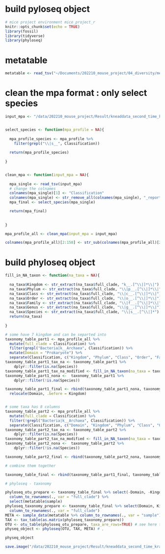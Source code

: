# build pyloseq object 

```r
# mice project environment mice_project_r 
knitr::opts_chunk$set(echo = TRUE)
library(fossil)
library(tidyverse)
library(phyloseq)


```
# metatable 
```r

metatable <- read_tsv("~/Documents/202210_mouse_project/04_diversity/metatable_paired.tsv")

```

# clean the mpa format : only select species 
```r

input_mpa <- "/data/202210_mouse_project/Result/kneaddata_second_time_kraken2/input/kneaddata_custom_species_mpa.tsv"


select_species <- function(mpa_profile = NA){
  
  mpa_profile_species <- mpa_profile %>% 
    filter(grepl("\\|s__", Classification))
  
  return(mpa_profile_species)
  
} 


clean_mpa <- function(input_mpa = NA){
  
  mpa_single <- read_tsv(input_mpa)
  # change the colnames 
  colnames(mpa_single)[1] <- "Classification"
  colnames(mpa_single) <- str_remove_all(colnames(mpa_single), "_report_bracken.report")
  mpa_final <- select_species(mpa_single)

  return(mpa_final)
  
  
}

mpa_profile_all <- clean_mpa(input_mpa = input_mpa)

colnames(mpa_profile_all)[2:158] <- str_sub(colnames(mpa_profile_all)[2:158], end = -3)


```


# build phyloseq object
```r


fill_in_NA_taxon <- function(na_taxa = NA){
  
  na_taxa$Kingdom <- str_extract(na_taxa$full_clade, "k__.[^\\|]*\\|") %>% str_remove_all("\\|")
  na_taxa$Phylum <- str_extract(na_taxa$full_clade, "\\|p__.[^\\|]*\\|") %>% str_remove_all("\\|")
  na_taxa$Class <- str_extract(na_taxa$full_clade, "\\|c__.[^\\|]*\\|") %>% str_remove_all("\\|")
  na_taxa$Order <- str_extract(na_taxa$full_clade, "\\|o__.[^\\|]*\\|") %>% str_remove_all("\\|")
  na_taxa$Family <- str_extract(na_taxa$full_clade, "\\|f__.[^\\|]*\\|") %>% str_remove_all("\\|")
  na_taxa$Genus <- str_extract(na_taxa$full_clade, "\\|g__.[^\\|]*\\|") %>% str_remove_all("\\|")
  na_taxa$Species <- str_extract(na_taxa$full_clade, "\\|s__.[^\\|]*") %>% str_remove_all("\\|")
  return(na_taxa)
  
}

# some have 7 kingdom and can be separted into 
taxonomy_table_part1 <- mpa_profile_all %>% 
  mutate(full_clade = Classification) %>% 
  filter(grepl("Bacteria|k__Archaea", Classification)) %>% 
  mutate(Domain = "Prokaryote") %>% 
  separate(Classification, c("Kingdom", "Phylum", "Class", "Order", "Family", "Genus", "Species"), sep = "\\|")
taxonomy_table_part1_tax_na <- taxonomy_table_part1 %>% 
    dplyr::filter(is.na(Species)) 
taxonomy_table_part1_tax_na_modified <- fill_in_NA_taxon(na_taxa = taxonomy_table_part1_tax_na)
taxonomy_table_part1_nona <-  taxonomy_table_part1 %>% 
    dplyr::filter(!is.na(Species)) 

taxonomy_table_part1_final <- rbind(taxonomy_table_part1_nona, taxonomy_table_part1_tax_na_modified) %>% 
  relocate(Domain, .before = Kingdom)


# some taxa has 8 columns 
taxonomy_table_part2 <- mpa_profile_all %>% 
  mutate(full_clade = Classification) %>% 
  filter(!grepl("Bacteria|k__Archaea", Classification)) %>% 
  separate(Classification, c("Domain", "Kingdom", "Phylum", "Class", "Order", "Family", "Genus", "Species"), sep = "\\|") 
taxonomy_table_part2_tax_na <- taxonomy_table_part2 %>% 
    dplyr::filter(is.na(Species)) 
taxonomy_table_part2_tax_na_modified <- fill_in_NA_taxon(na_taxa = taxonomy_table_part2_tax_na)
taxonomy_table_part2_nona <-  taxonomy_table_part2 %>% 
    dplyr::filter(!is.na(Species)) 

taxonomy_table_part2_final <- rbind(taxonomy_table_part2_nona, taxonomy_table_part2_tax_na_modified)

# combine them together 

taxonomy_table_final <- rbind(taxonomy_table_part1_final, taxonomy_table_part2_final)

# phyloseq - taxonomy 

phyloseq_otu_prepare <- taxonomy_table_final %>% select(-Domain, -Kingdom, -Phylum, -Class, -Order, -Family, -Genus, - Species) %>% 
  column_to_rownames(., var = "full_clade") %>% 
  select(metatable$sample)
phyloseq_taxonomy_prepare <- taxonomy_table_final %>% select(Domain, Kingdom, Phylum, Class, Order, Family, Genus, Species, full_clade) %>% 
  column_to_rownames(., var = "full_clade") 
META <- sample_data(metatable %>% column_to_rownames(., var = "sample"))
TAX <- tax_table(as.matrix(phyloseq_taxonomy_prepare))
OTU <- otu_table(phyloseq_otu_prepare, taxa_are_rows=TRUE) # see here the import https://joey711.github.io/phyloseq/import-data.html 
physeq_object <- phyloseq(OTU, TAX, META) # , 

physeq_object

save.image("/data/202210_mouse_project/Result/kneaddata_second_time_kraken2/output/taxa_ditribution/kingdom_distribution_all_taxa.RData")
```


